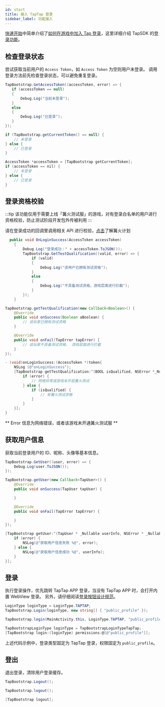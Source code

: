 ```yaml
---
id: start
title: 接入 TapTap 登录
sidebar_label: 功能接入
---
```



[快速开始](/v2/sdk/start/quickstart)中简单介绍了[如何在游戏中加入 Tap 登录](/v2/sdk/start/quickstart#taptap-登录)，这里详细介绍 TapSDK 的[登录功能](/v2/sdk/taptap-login/features)。

## 检查登录状态

尝试获取当前用户的 `Access Token`，如 `Access Token` 为空则用户未登录。
调用登录方法前先检查登录状态，可以避免重复登录。

<MultiLang>

```cs
TapBootstrap.GetAccessToken((accessToken, error) => {
   if (accessToken == null)
   {
       Debug.Log("当前未登录");
   }
   else
   {
       Debug.Log("已登录");
   }
});
```

```java
if (TapBootstrap.getCurrentToken() == null) {
    // 未登录
} else {
    // 已登录
}
```

```objectivec
AccessToken *accessToken = [TapBootstrap getCurrentToken];
if (accessToken == nil) {
    // 未登录
} else {
    // 已登录
}
```

</MultiLang>

## 登录资格校验

:::tip
该功能仅用于需要上线「篝火测试服」的游戏，对有登录白名单的用户进行资格校验，防止测试阶段开发包外传被利用
:::

请在登录成功的回调里调用相关 API 进行校验，[点击](https://www.taptap.com/campfire)了解篝火计划

<MultiLang>

```cs
  public void OnLoginSuccess(AccessToken accessToken)
    {
        Debug.Log("登录成功：" + accessToken.ToJSON());
        TapBootstrap.GetTestQualification((valid, error) => {
            if (valid)
            {
                Debug.Log("该用户已拥有测试资格");
            }
            else
            {
                Debug.Log("不具备测试资格，游戏层面进行拦截");
            }
        });
    }
```

```java
TapBootstrap.getTestQualification(new Callback<Boolean>() {
    @Override
    public void onSuccess(Boolean aBoolean) {
        // 该玩家已拥有测试资格
    }

    @Override
    public void onFail(TapError tapError) {
        // 该玩家不具备测试资格， 游戏层面进行拦截
    }
});
```

```objectivec
- (void)onLoginSuccess:(AccessToken *)token{
    NSLog (@"onLoginSuccess");
    [TapBootstrap getTestQualification:^(BOOL isQualified, NSError *_Nullable error) {
        if (error) {
            // 网络异常或游戏未开启篝火测试
        } else {
            if (isQualified) {
                // 有篝火测试资格
            }
        }
    }];
}
```

</MultiLang>

** Error 信息为网络错误，或者该游戏未开通篝火测试服 **

## 获取用户信息

获取当前登录用户的 ID、昵称、头像等基本信息。

<MultiLang>

```cs
TapBootstrap.GetUser((user, error) => {
    Debug.Log(user.ToJSON());
});
```

```java
TapBootstrap.getUser(new Callback<TapUser>() {
    @Override
    public void onSuccess(TapUser tapUser) {

    }

    @Override
    public void onFail(TapError tapError) {

    }
});
```

```objectivec
[TapBootstrap getUser:^(TapUser * _Nullable userInfo, NSError * _Nullable error) {
    if (error) {
        NSLog(@"获取用户信息失败 %@", error);
    } else {
        NSLog(@"获取用户信息成功 %@", userInfo);
    }
}];
```

</MultiLang>


## 登录

执行登录操作，优先跳转 TapTap APP 登录，当没有 TapTap APP 时，会打开内置 WebView 登录。
另外，请仔细阅读[登录按钮设计规范](/design)。  


<MultiLang>

```cs
LoginType loginType = LoginType.TAPTAP;
TapBootstrap.Login(loginType, new string[] { "public_profile" });
```

```java
TapBootstrap.login(MainActivity.this, LoginType.TAPTAP, "public_profile");
```

```objectivec  
TapBootstrapLoginType loginType = TapBootstrapLoginTypeTapTap;
[TapBootstrap login:(loginType) permissions:@[@"public_profile"]];
```

</MultiLang>

上述代码示例中，登录类型固定为 TapTap 登录，权限固定为 `public_profile`。

## 登出

退出登录，清除用户登录缓存。

<MultiLang>

```cs
TapBootstrap.Logout();
```

```java
TapBootstrap.logout();
```

```objectivec
[TapBootstrap logout];
```

</MultiLang>
